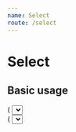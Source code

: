 ```yaml
---
name: Select
route: /select
---
```



# Select

## Basic usage

<Playground>
  <div style={{ width: "50%" }}>
    <Container
      initialState={-1}
      children={([state, setState]) => (
        <Select
          label="Email"
          value={state}
          onChange={e => setState(e.target.value)}
          options={["somit", "cool", "yeah"]}
        />
      )}
    />
  </div>
  <div style={{ width: "50%" }}>
    <Container
      initialState={-1}
      children={([state, setState]) => (
        <Select
          label="Email with error"
          value={state}
          error={true}
          onChange={e => setState(e.target.value)}
          options={["somit", "cool", "yeah"]}
        />
      )}
    />
  </div>
</Playground>
